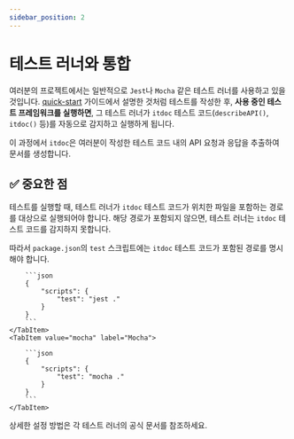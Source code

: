 ```yaml
---
sidebar_position: 2
---
```



# 테스트 러너와 통합

여러분의 프로젝트에서는 일반적으로 `Jest`나 `Mocha` 같은 테스트 러너를 사용하고 있을 것입니다.
[quick-start](quick-start) 가이드에서 설명한 것처럼 테스트를 작성한 후,
**사용 중인 테스트 프레임워크를 실행하면**, 그 테스트 러너가 `itdoc` 테스트 코드(`describeAPI()`, `itdoc()` 등)를 자동으로 감지하고 실행하게 됩니다.

이 과정에서 `itdoc`은 여러분이 작성한 테스트 코드 내의 API 요청과 응답을 추출하여 문서를 생성합니다.

## ✅ 중요한 점

테스트를 실행할 때, 테스트 러너가 `itdoc` 테스트 코드가 위치한 파일을 포함하는 경로를 대상으로 실행되어야 합니다.
해당 경로가 포함되지 않으면, 테스트 러너는 `itdoc` 테스트 코드를 감지하지 못합니다.

따라서 `package.json`의 `test` 스크립트에는 `itdoc` 테스트 코드가 포함된 경로를 명시해야 합니다.

<Tabs>
    <TabItem value="jest" label="Jest" default>

        ```json
        {
            "scripts": {
                "test": "jest ."
            }
        }
        ```
    </TabItem>
    <TabItem value="mocha" label="Mocha">

        ```json
        {
            "scripts": {
                "test": "mocha ."
            }
        }
        ```
    </TabItem>
</Tabs>

상세한 설정 방법은 각 테스트 러너의 공식 문서를 참조하세요.

